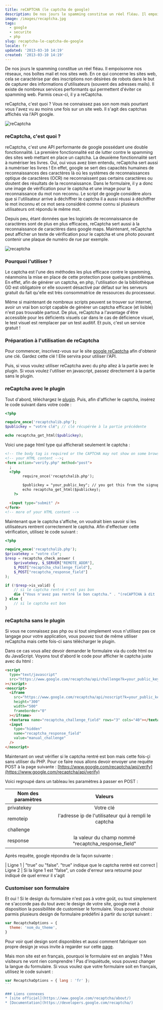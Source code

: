 ```yaml
---
title: reCAPTCHA (le captcha de google)
description: De nos jours le spamming constitue un réel fléau. Il empoisonne nos réseaux, nos boîtes mail et nos sites web. En ce qui concerne les sites web, cela se caractérise par des inscriptions non désirées de robots dans le but de capturer des informations d'utilisateurs (souvent des adresses mails).
image: /images/recaptcha.jpg
tags:
  - google
  - securite
  - php
slug: recaptcha-le-captcha-de-google
locale: fr
updated: '2013-03-10 14:19'
created: '2013-03-10 14:19'
---
```


De nos jours le spamming constitue un réel fléau. Il empoisonne nos réseaux, nos boîtes mail et nos sites web. En ce qui concerne les sites web, cela se caractérise par des inscriptions non désirées de robots dans le but de capturer des informations d'utilisateurs (souvent des adresses mails). Il existe de nombreux services performants qui permettent d'éviter ce spamming web. Parmis ceux-ci, il y a reCaptcha.

reCaptcha, c'est quoi ? Vous ne connaissez pas son nom mais pourtant vous l'avez vu au moins une fois sur un site web. Il s'agit des captchas affichés via l'API google.

![reCaptcha](https://developers.google.com/recaptcha/images/smallCaptchaSpaceWithRoughAlpha.png)

### reCaptcha, c'est quoi ?

reCaptcha, c'est une API performante de google possédant une double fonctionnalité. La première fonctionnalité est de lutter contre le spamming des sites web mettant en place un captcha. La deuxième fonctionnalité sert à numériser les livres. Oui, oui vous avez bien entendu, reCaptcha sert aussi à numériser les livres ! En effet, google se sert des capacités humaines de reconnaissances des caractères là où les systèmes de reconnaissances optique de caractères (OCR) ne reconnaissent pas certains caractères ou doutent des résultats de la reconnaissance. Dans le formulaire, il y a donc une image de vérification pour le captcha et une image pour la reconnaissance du mot non reconnu. Le script de google considère alors que si l'utilisateur arrive à déchiffrer le captcha il a aussi réussi à déchiffrer le mot inconnu et ce mot sera considéré comme connu si plusieurs utilisateurs ont répondu le même mot.

Depuis peu, étant données que les logiciels de reconnaissance de caractères sont de plus en plus efficaces, reCaptcha sert aussi à la reconnaissance de caractères dans google maps. Maintenant, reCaptcha peut afficher un texte de vérification pour le captcha et une photo pouvant contenir une plaque de numéro de rue par exemple.

![recaptcha](/images/recaptcha-google.png)

### Pourquoi l'utiliser ?

Le captcha est l'une des méthodes les plus efficace contre le spamming, néanmoins la mise en place de cette protection pose quelques problèmes. En effet, afin de générer un captcha, en php, l'utilisation de la bibliothèque GD est obligatoire or elle souvent désactivé par défaut sur les serveurs gratuit du fait qu'elle est très consommatrice de
ressources du processeur.

Même si maintenant de nombreux scripts peuvent se trouver sur internet, avoir un vrai bon script capable de générer un captcha efficace (et lisible) n'est pas trouvable partout. De plus, reCaptcha a l'avantage d'être accessible pour les déficients visuels car dans le cas de déficience visuel, le test visuel est remplacer par un test auditif. Et puis, c'est un service gratuit !

### Préparation à l'utilisation de reCaptcha

Pour commencer, inscrivez-vous sur le site [google reCaptcha](https://www.google.com/recaptcha/admin/create) afin
d'obtenir une clé. Gardez cette clé ! Elle servira pour utiliser l'API.

Puis, si vous voulez utiliser reCaptcha avec du php allez à la partie avec le plugin. Si vous voulez l'utiliser en javascript, passez directement à la partie sans le plugin.

### reCaptcha avec le plugin

Tout d'abord, téléchargez le [plugin](https://code.google.com/p/recaptcha/downloads/list?q=label:phplib-Latest). Puis, afin d'afficher le
captcha, insérez le code suivant dans votre code :

```php
<?php

require_once('recaptchalib.php');
$publickey = "votre clé"; // clé récupérée à la partie précédente

echo recaptcha_get_html($publickey);

```

Voici une page html type qui afficherait seulement le captcha :

```html
<!-- the body tag is required or the CAPTCHA may not show on some browsers -->;
<!-- your HTML content -->;
<form action="verify.php" method="post">
  ;
  <?php
        require_once('recaptchalib.php');

        $publickey = "your_public_key"; // you got this from the signup page
        echo recaptcha_get_html($publickey);
    ?>

  <input type="submit" />
</form>
<!-- more of your HTML content -->
```

Maintenant que le captcha s'affiche, on voudrait bien savoir si les utilisateurs rentrent correctement le captcha. Afin d'effectuer cette vérification, utilisez le code suivant :

```php
<?php

require_once('recaptchalib.php');
$privatekey = "votre cle";
$resp = recaptcha_check_answer (
    $privatekey, $_SERVER["REMOTE_ADDR"],
    $_POST["recaptcha_challenge_field"],
    $_POST["recaptcha_response_field"]
);

if (!$resp->is_valid) {
    // si le captcha rentré n'est pas bon
    die ("Vous n'avez pas rentré le bon captcha." . "(reCAPTCHA à dit : " . $resp->error . ")");
} else {
    // si le captcha est bon
}

```

### reCaptcha sans le plugin

Si vous ne connaissez pas php ou si tout simplement vous n'utilisez pas ce langage pour votre application, vous pouvez tout de même utiliser reCaptcha mais cette fois-ci sans télécharger le plugin.

Dans ce cas vous allez devoir demander le formulaire via du code html ou du JavaScript. Voyons tout d'abord le code pour afficher le captcha juste avec du html :

```html
<script
  type="text/javascript"
  src="https://www.google.com/recaptcha/api/challenge?k=your_public_key"
></script>
<noscript>
  <iframe
    src="https://www.google.com/recaptcha/api/noscript?k=your_public_key"
    height="300"
    width="500"
    frameborder="0"
  ></iframe>
  <textarea name="recaptcha_challenge_field" rows="3" cols="40"></textarea>
  <input
    type="hidden"
    name="recaptcha_response_field"
    value="manual_challenge"
  />
</noscript>
```

Maintenant on veut vérifier si le captcha rentré est bon mais cette fois-çi sans utiliser du PHP. Pour ce faire nous allons devoir envoyer une requête POST à la page suivante
: [https://www.google.com/recaptcha/api/verify](https://www.google.com/recaptcha/api/verify)

Voici regroupé dans un tableau les paramètres à passer en POST :

| Nom des paramètres |                        Valeurs                        |
| ------------------ | :---------------------------------------------------: |
| privatekey         |                       Votre clé                       |
| remoteip           | l'adresse ip de l'utilisateur qui à rempli le captcha |
| challenge          |                                                       |
| response           |  la valeur du champ nommé "recaptcha_response_field"  |

Après requête, google répondra de la façon suivante :

| Ligne 1 | "true" ou "false". "true" indique que le captcha rentré est correct
| Ligne 2 | Si la ligne 1 est "false", un code d'erreur sera retourné pour indiqué de quel erreur il s'agit

### Customiser son formulaire

Et oui ! Si le design du formulaire n'est pas à votre goût, ou tout simplement ne s'accorde pas du tout avec le design de votre site, google met à disposition la possibilitée de customiser le formulaire. Vous pouvez choisir parmis plusieurs design de formulaire prédéfini à partir du script suivant :

```javascript
var RecaptchaOptions = {
  theme: 'nom_du_theme',
}
```

Pour voir quel design sont disponibles et aussi comment fabriquer son propre design je vous invite à regarder sur cette [page](https://developers.google.com/recaptcha/docs/display).

Mais mon site est en français, pourquoi le formulaire est en anglais ? Mes visiteurs ne vont rien comprendre ! Pas d'inquiétude, vous pouvez changer la langue du formulaire. Si vous voulez que votre formulaire soit en français, utilisez le code suivant :

```javascript
var RecaptchaOptions = { lang : 'fr' };
``` 

### Liens connexes
* [site officiel](https://www.google.com/recaptcha/about/)
* [Documentation](https://developers.google.com/recaptcha/)
````

